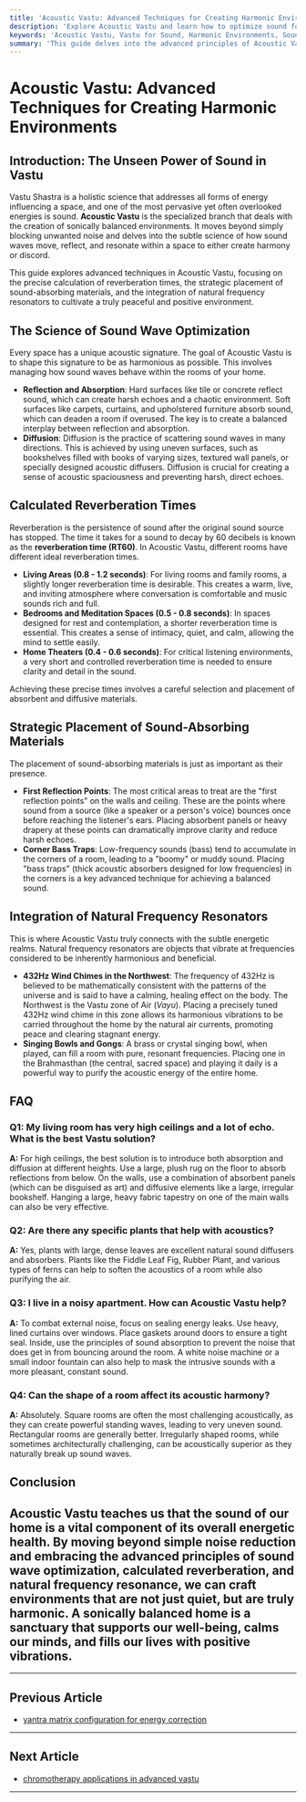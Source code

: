 ```yaml
---
title: 'Acoustic Vastu: Advanced Techniques for Creating Harmonic Environments'
description: 'Explore Acoustic Vastu and learn how to optimize sound for a harmonious home. This guide covers reverberation times, sound-absorbing materials, and natural frequency resonators to enhance positive energy.'
keywords: 'Acoustic Vastu, Vastu for Sound, Harmonic Environments, Sound Wave Optimization, Reverberation Time, Natural Frequency Resonators, 432Hz Wind Chimes, Vastu and Acoustics'
summary: 'This guide delves into the advanced principles of Acoustic Vastu, explaining how to create sonically balanced environments. Learn about optimizing reverberation times, the strategic placement of sound-absorbing materials, and the use of natural frequency resonators like 432Hz wind chimes to foster peace and positive energy.'
---
```


# Acoustic Vastu: Advanced Techniques for Creating Harmonic Environments

## Introduction: The Unseen Power of Sound in Vastu

Vastu Shastra is a holistic science that addresses all forms of energy influencing a space, and one of the most pervasive yet often overlooked energies is sound. **Acoustic Vastu** is the specialized branch that deals with the creation of sonically balanced environments. It moves beyond simply blocking unwanted noise and delves into the subtle science of how sound waves move, reflect, and resonate within a space to either create harmony or discord.

This guide explores advanced techniques in Acoustic Vastu, focusing on the precise calculation of reverberation times, the strategic placement of sound-absorbing materials, and the integration of natural frequency resonators to cultivate a truly peaceful and positive environment.

## The Science of Sound Wave Optimization

Every space has a unique acoustic signature. The goal of Acoustic Vastu is to shape this signature to be as harmonious as possible. This involves managing how sound waves behave within the rooms of your home.

-   **Reflection and Absorption**: Hard surfaces like tile or concrete reflect sound, which can create harsh echoes and a chaotic environment. Soft surfaces like carpets, curtains, and upholstered furniture absorb sound, which can deaden a room if overused. The key is to create a balanced interplay between reflection and absorption.
-   **Diffusion**: Diffusion is the practice of scattering sound waves in many directions. This is achieved by using uneven surfaces, such as bookshelves filled with books of varying sizes, textured wall panels, or specially designed acoustic diffusers. Diffusion is crucial for creating a sense of acoustic spaciousness and preventing harsh, direct echoes.

## Calculated Reverberation Times

Reverberation is the persistence of sound after the original sound source has stopped. The time it takes for a sound to decay by 60 decibels is known as the **reverberation time (RT60)**. In Acoustic Vastu, different rooms have different ideal reverberation times.

-   **Living Areas (0.8 - 1.2 seconds)**: For living rooms and family rooms, a slightly longer reverberation time is desirable. This creates a warm, live, and inviting atmosphere where conversation is comfortable and music sounds rich and full.
-   **Bedrooms and Meditation Spaces (0.5 - 0.8 seconds)**: In spaces designed for rest and contemplation, a shorter reverberation time is essential. This creates a sense of intimacy, quiet, and calm, allowing the mind to settle easily.
-   **Home Theaters (0.4 - 0.6 seconds)**: For critical listening environments, a very short and controlled reverberation time is needed to ensure clarity and detail in the sound.

Achieving these precise times involves a careful selection and placement of absorbent and diffusive materials.

## Strategic Placement of Sound-Absorbing Materials

The placement of sound-absorbing materials is just as important as their presence.

-   **First Reflection Points**: The most critical areas to treat are the "first reflection points" on the walls and ceiling. These are the points where sound from a source (like a speaker or a person's voice) bounces once before reaching the listener's ears. Placing absorbent panels or heavy drapery at these points can dramatically improve clarity and reduce harsh echoes.
-   **Corner Bass Traps**: Low-frequency sounds (bass) tend to accumulate in the corners of a room, leading to a "boomy" or muddy sound. Placing "bass traps" (thick acoustic absorbers designed for low frequencies) in the corners is a key advanced technique for achieving a balanced sound.

## Integration of Natural Frequency Resonators

This is where Acoustic Vastu truly connects with the subtle energetic realms. Natural frequency resonators are objects that vibrate at frequencies considered to be inherently harmonious and beneficial.

-   **432Hz Wind Chimes in the Northwest**: The frequency of 432Hz is believed to be mathematically consistent with the patterns of the universe and is said to have a calming, healing effect on the body. The Northwest is the Vastu zone of Air (*Vayu*). Placing a precisely tuned 432Hz wind chime in this zone allows its harmonious vibrations to be carried throughout the home by the natural air currents, promoting peace and clearing stagnant energy.
-   **Singing Bowls and Gongs**: A brass or crystal singing bowl, when played, can fill a room with pure, resonant frequencies. Placing one in the Brahmasthan (the central, sacred space) and playing it daily is a powerful way to purify the acoustic energy of the entire home.

## FAQ

### Q1: My living room has very high ceilings and a lot of echo. What is the best Vastu solution?
**A:** For high ceilings, the best solution is to introduce both absorption and diffusion at different heights. Use a large, plush rug on the floor to absorb reflections from below. On the walls, use a combination of absorbent panels (which can be disguised as art) and diffusive elements like a large, irregular bookshelf. Hanging a large, heavy fabric tapestry on one of the main walls can also be very effective.

### Q2: Are there any specific plants that help with acoustics?
**A:** Yes, plants with large, dense leaves are excellent natural sound diffusers and absorbers. Plants like the Fiddle Leaf Fig, Rubber Plant, and various types of ferns can help to soften the acoustics of a room while also purifying the air.

### Q3: I live in a noisy apartment. How can Acoustic Vastu help?
**A:** To combat external noise, focus on sealing energy leaks. Use heavy, lined curtains over windows. Place gaskets around doors to ensure a tight seal. Inside, use the principles of sound absorption to prevent the noise that does get in from bouncing around the room. A white noise machine or a small indoor fountain can also help to mask the intrusive sounds with a more pleasant, constant sound.

### Q4: Can the shape of a room affect its acoustic harmony?
**A:** Absolutely. Square rooms are often the most challenging acoustically, as they can create powerful standing waves, leading to very uneven sound. Rectangular rooms are generally better. Irregularly shaped rooms, while sometimes architecturally challenging, can be acoustically superior as they naturally break up sound waves.

## Conclusion

Acoustic Vastu teaches us that the sound of our home is a vital component of its overall energetic health. By moving beyond simple noise reduction and embracing the advanced principles of sound wave optimization, calculated reverberation, and natural frequency resonance, we can craft environments that are not just quiet, but are truly harmonic. A sonically balanced home is a sanctuary that supports our well-being, calms our minds, and fills our lives with positive vibrations.
---
---

## Previous Article
- [yantra matrix configuration for energy correction](180912_yantra_matrix_configuration_for_energy_correction.mdx)

---

## Next Article
- [chromotherapy applications in advanced vastu](180915_chromotherapy_applications_in_advanced_vastu.mdx)

---
